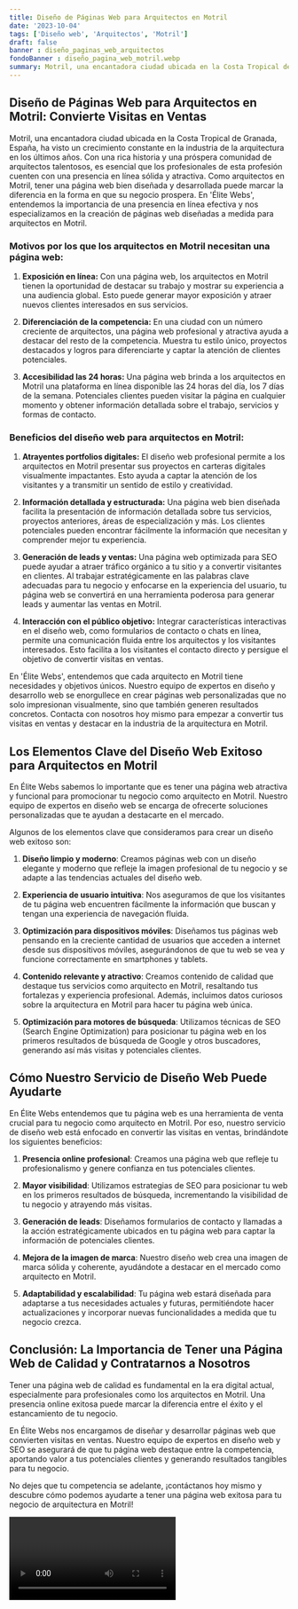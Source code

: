 ```yaml
---
title: Diseño de Páginas Web para Arquitectos en Motril
date: '2023-10-04'
tags: ['Diseño web', 'Arquitectos', 'Motril']
draft: false
banner : diseño_paginas_web_arquitectos
fondoBanner : diseño_pagina_web_motril.webp
summary: Motril, una encantadora ciudad ubicada en la Costa Tropical de Granada, España, ha visto un crecimiento constante en la industria de la arquitectura en los últimos años. Con una rica historia y una próspera comunidad de arquitectos talentosos, es esencial que los profesionales de esta profesión cuenten con una presencia en línea sólida y atractiva. Como arquitectos en Motril, tener una página web bien diseñada y desarrollada puede marcar la diferencia en la forma en que su negocio prospera. En 'Élite Webs', entendemos la importancia de una presencia en línea efectiva y nos especializamos en la creación de páginas web diseñadas a medida para arquitectos en Motril.
---
```


## Diseño de Páginas Web para Arquitectos en Motril: Convierte Visitas en Ventas

Motril, una encantadora ciudad ubicada en la Costa Tropical de Granada, España, ha visto un crecimiento constante en la industria de la arquitectura en los últimos años. Con una rica historia y una próspera comunidad de arquitectos talentosos, es esencial que los profesionales de esta profesión cuenten con una presencia en línea sólida y atractiva. Como arquitectos en Motril, tener una página web bien diseñada y desarrollada puede marcar la diferencia en la forma en que su negocio prospera. En 'Élite Webs', entendemos la importancia de una presencia en línea efectiva y nos especializamos en la creación de páginas web diseñadas a medida para arquitectos en Motril.

### Motivos por los que los arquitectos en Motril necesitan una página web:

1. **Exposición en línea:** Con una página web, los arquitectos en Motril tienen la oportunidad de destacar su trabajo y mostrar su experiencia a una audiencia global. Esto puede generar mayor exposición y atraer nuevos clientes interesados en sus servicios.

2. **Diferenciación de la competencia:** En una ciudad con un número creciente de arquitectos, una página web profesional y atractiva ayuda a destacar del resto de la competencia. Muestra tu estilo único, proyectos destacados y logros para diferenciarte y captar la atención de clientes potenciales.

3. **Accesibilidad las 24 horas:** Una página web brinda a los arquitectos en Motril una plataforma en línea disponible las 24 horas del día, los 7 días de la semana. Potenciales clientes pueden visitar la página en cualquier momento y obtener información detallada sobre el trabajo, servicios y formas de contacto.

### Beneficios del diseño web para arquitectos en Motril:

1. **Atrayentes portfolios digitales:** El diseño web profesional permite a los arquitectos en Motril presentar sus proyectos en carteras digitales visualmente impactantes. Esto ayuda a captar la atención de los visitantes y a transmitir un sentido de estilo y creatividad.

2. **Información detallada y estructurada:** Una página web bien diseñada facilita la presentación de información detallada sobre tus servicios, proyectos anteriores, áreas de especialización y más. Los clientes potenciales pueden encontrar fácilmente la información que necesitan y comprender mejor tu experiencia.

3. **Generación de leads y ventas:** Una página web optimizada para SEO puede ayudar a atraer tráfico orgánico a tu sitio y a convertir visitantes en clientes. Al trabajar estratégicamente en las palabras clave adecuadas para tu negocio y enfocarse en la experiencia del usuario, tu página web se convertirá en una herramienta poderosa para generar leads y aumentar las ventas en Motril.

4. **Interacción con el público objetivo:** Integrar características interactivas en el diseño web, como formularios de contacto o chats en línea, permite una comunicación fluida entre los arquitectos y los visitantes interesados. Esto facilita a los visitantes el contacto directo y persigue el objetivo de convertir visitas en ventas.

En 'Élite Webs', entendemos que cada arquitecto en Motril tiene necesidades y objetivos únicos. Nuestro equipo de expertos en diseño y desarrollo web se enorgullece en crear páginas web personalizadas que no solo impresionan visualmente, sino que también generen resultados concretos. Contacta con nosotros hoy mismo para empezar a convertir tus visitas en ventas y destacar en la industria de la arquitectura en Motril.

<GifSeo />

<Cta />

## Los Elementos Clave del Diseño Web Exitoso para Arquitectos en Motril

En Élite Webs sabemos lo importante que es tener una página web atractiva y funcional para promocionar tu negocio como arquitecto en Motril. Nuestro equipo de expertos en diseño web se encarga de ofrecerte soluciones personalizadas que te ayudan a destacarte en el mercado.

Algunos de los elementos clave que consideramos para crear un diseño web exitoso son:

1. **Diseño limpio y moderno**: Creamos páginas web con un diseño elegante y moderno que refleje la imagen profesional de tu negocio y se adapte a las tendencias actuales del diseño web.

2. **Experiencia de usuario intuitiva**: Nos aseguramos de que los visitantes de tu página web encuentren fácilmente la información que buscan y tengan una experiencia de navegación fluida.

3. **Optimización para dispositivos móviles**: Diseñamos tus páginas web pensando en la creciente cantidad de usuarios que acceden a internet desde sus dispositivos móviles, asegurándonos de que tu web se vea y funcione correctamente en smartphones y tablets.

4. **Contenido relevante y atractivo**: Creamos contenido de calidad que destaque tus servicios como arquitecto en Motril, resaltando tus fortalezas y experiencia profesional. Además, incluimos datos curiosos sobre la arquitectura en Motril para hacer tu página web única.

5. **Optimización para motores de búsqueda**: Utilizamos técnicas de SEO (Search Engine Optimization) para posicionar tu página web en los primeros resultados de búsqueda de Google y otros buscadores, generando así más visitas y potenciales clientes.

## Cómo Nuestro Servicio de Diseño Web Puede Ayudarte

En Élite Webs entendemos que tu página web es una herramienta de venta crucial para tu negocio como arquitecto en Motril. Por eso, nuestro servicio de diseño web está enfocado en convertir las visitas en ventas, brindándote los siguientes beneficios:

1. **Presencia online profesional**: Creamos una página web que refleje tu profesionalismo y genere confianza en tus potenciales clientes.

2. **Mayor visibilidad**: Utilizamos estrategias de SEO para posicionar tu web en los primeros resultados de búsqueda, incrementando la visibilidad de tu negocio y atrayendo más visitas.

3. **Generación de leads**: Diseñamos formularios de contacto y llamadas a la acción estratégicamente ubicados en tu página web para captar la información de potenciales clientes.

4. **Mejora de la imagen de marca**: Nuestro diseño web crea una imagen de marca sólida y coherente, ayudándote a destacar en el mercado como arquitecto en Motril.

5. **Adaptabilidad y escalabilidad**: Tu página web estará diseñada para adaptarse a tus necesidades actuales y futuras, permitiéndote hacer actualizaciones y incorporar nuevas funcionalidades a medida que tu negocio crezca.

## Conclusión: La Importancia de Tener una Página Web de Calidad y Contratarnos a Nosotros

Tener una página web de calidad es fundamental en la era digital actual, especialmente para profesionales como los arquitectos en Motril. Una presencia online exitosa puede marcar la diferencia entre el éxito y el estancamiento de tu negocio.

En Élite Webs nos encargamos de diseñar y desarrollar páginas web que convierten visitas en ventas. Nuestro equipo de expertos en diseño web y SEO se asegurará de que tu página web destaque entre la competencia, aportando valor a tus potenciales clientes y generando resultados tangibles para tu negocio.

No dejes que tu competencia se adelante, ¡contáctanos hoy mismo y descubre cómo podemos ayudarte a tener una página web exitosa para tu negocio de arquitectura en Motril!

<Video />

<CtaBot job='Arquitectos' city='Motril'/>

<Gmaps query='Motril+españa+maps' />